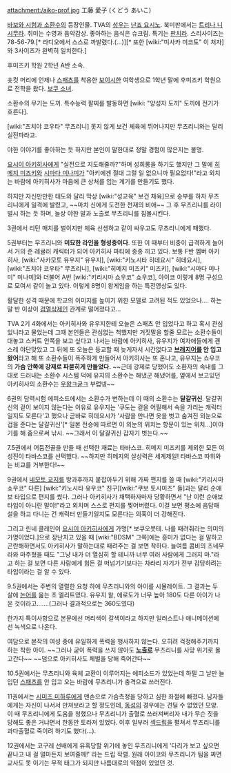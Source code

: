 attachment:/aiko-prof.jpg
工藤 愛子 (くどう あいこ)

[[바보와 시험과 소환수]]의 등장인물. TVA의 [[성우]]는 [[난죠 요시노]]. 북미판에서는 [[트리나 니시무라]].
취미는 수영과 음악감상. 좋아하는 음식은 슈크림. 특기는 [[판치라]]. 스리사이즈는 78-56-79.[* 라디오에서 스스로 까발렸다.(...)][* 또한 [wiki:"미사카 미코토" 이 처자]와 3사이즈가 완벽히 일치한다.]

후미즈키 학원 2학년 A반 소속.

숏컷 머리에 언제나 [[스패츠]]를 착용한 [[보이시]]한 여학생으로 1학년 말에 후미즈키 학원으로 전학을 왔다. [[보쿠 소녀]].

소환수의 무기는 도끼. 특수능력 팔찌를 발동하면 [wiki: "양성자 도끼" 도끼에 전기가 흐른다].

[wiki:"츠치야 코우타" 무츠리니] 못지 않게 보건 체육에 뛰어나지만 무츠리니와는 달리 실전파라고.

야한 이야기를 좋아하는 듯 하지만 본인이 말한대로 정말 경험이 많은지는 불명.

[[요시이 아키히사]]에게 "실전으로 지도해줄까?"하며 성희롱을 하기도 했지만 그 말에 [[히메지 미즈키]]와 [[시마다 미나미]]가 "아키에겐 절대 그럴 일 없으니까 필요없다!"라고 외치는 바람에 아키히사가 마음에 큰 상처를 입는 계기를 만들기도 했다.

하지만 자신만만한 태도와 달리 막상 [wiki:"성교육" 보건 체육]으로 승부를 하자 무츠리니에게 일격에 발렸고, ~~마치 신에게 도전한 천재의 비애~~ 그 후 무츠리니를 라이벌시 하는 듯 하며, 늘상 야한 말과 노출로 무츠리니를 침몰시킨다.

3권에서 리턴 매치를 벌이지만 체육 선생하고 같이 싸우고도 무츠리니에게 패했다. 

5권부터는 무츠리니와 '''미묘한 라인을 형성중이다'''. 또한 이 때부터 비중이 급격하게 늘어서 거의 준 레귤러 캐릭터가 되어 아키히사 파티에 종종 끼고 있다. 보통 F반 멤버 아키히사, [wiki:"사카모토 유우지" 유우지], [wiki:"키노시타 히데요시" 히데요시], [wiki:"츠치야 코우타" 무츠리니], [wiki:"히메지 미즈키" 미즈키], [wiki:"시마다 미나미" 미나미]와 더불어 A반 [wiki:"키리시마 쇼우코" 쇼우코], 아이코 이렇게 8명 구성으로 모여서 같이 놀고 있다. 이렇게 8명이 왕게임을 하는 특전영상도 있다.

활달한 성격 때문에 학교의 이미지를 높이기 위한 모델로 고려된 적도 있었으나.... 하는 말 반 이상이 [[검열삭제]]인 관계로 떨어졌다고...

TVA 2기 4화에서는 아키히사와 유우지한테 오늘은 스패츠 안 입었다고 하고 혹시 관심있니라고 물었는데 그때 본인들은 관심없는 척했지만 거짓말을 할줄 모르는 소환수들이 대놓고 스커트 안쪽을 보고 싶다고 나서는 바람에 아키히사, 유우지가 여자애들에게 괜스레 야단맞았고 그 뒤에 또 오늘은 등교할 때 늦게자서 시간없다고 '''[[브래지어]]를 안 입고 왔어'''라고 해 또 소환수들이 폭주하게 만들어서 아키히사는 또 혼나고, 유우지는 쇼우코의 '''가슴 안쪽에 강제로 파묻히게 만들었다.''' ~~근데 강제로 당했어도 소환자의 속내를 그대로 드러내는 소환수 시스템 덕에 유지의 소환수는 해냈군 해냈어를, 옆에서 보고있던 아키히사의 소환수는 [[우왕ㅋ굳ㅋ]] 부럽넹~~

6권의 담력시험 에피소드에서는 소환수가 변하는데 이 때의 소환수는 '''달걀귀신'''. 달걀귀신의 겉이 보이지 않는다는 이유로 유우지는 '쿠도는 겉을 어필해서 속을 가리는 캐릭터일지도 모른다'고 했으나 곧바로 히데요시가 '사람을 만나면 옷을 벗고 숨겨진 외눈으로 겁을 준다는 달걀귀신'[* 일본 전승에 따르면 이 외눈의 위치는 항문이 있는 위치...]이야기를 해 줌으로써 낚시. ~~그래서 이 달걀귀신 갑자기 벗는다.~~

7.5권에서 어둠전골을 만들 때 선택한 재료는 타바스코. 히메지 미즈키를 제외한 모든 여성진이 타바스코를 선택했다. ~~하지만 히메지의 살상력은 세계제일! 타바스코 따위와는 비교를 거부한다!~~

9권에서 [[네모토 쿄지]]를 방과후까지 붙잡아두기 위해 가짜 편지를 쓸 때 [wiki:"키리시마 쇼우코" 다른] [wiki:"키노시타 유우코" 친구][wiki:"쿠보 토시미츠" 들]과는 달리 순애보 타입으로 편지를 썼다. 그러나 아키히사가 채택하자마자 당황하면서 "난 이런 순애보 타입이 아니란 말야!"라고 외치며 스스로 편지를 찢어버렸다. 이걸 보면 평소에 음담패설을 하고 다니는 건 캐릭터 만들기일지도 모른다는 의혹이 더 강해진다.

그리고 린네 클레인이 [[요시이 아키히사]]에게 가명[* 보쿠오붓테. 나를 때려줘라는 의미의 가명이었다.]으로 장난치고 있을 때 [wiki:"BDSM" 그쪽]에는 흥미가 없다는 걸 말하고 곤란해하면서도 아키히사가 말하는대로 때려주는 걸 보면 착하다. 늘여름 콤비의 츠네무라와 마주쳤을 때도 "그냥 내가 더 열심히 할 테니까 너무 여러 사람에게 그러지 마."라고 하는 걸 보면 다른 사람에게 힘든 걸 떠넘기기보다는 차라리 자기가 전부 감당하려는 타입이라는 걸 알 수 있다.

9.5권에서는 주변의 열렬한 요청 하에 무츠리니와의 아이를 시뮬레이트. 그 결과는 두 살에 [[논어]]를 읊는 초 엘리트였다. 유우지 왈, 에로도가 너무 높아 180도 다른 아이가 나온 것이라고…….(그러나 결과적으로는 360도였다)

한가지 특이사항으로 본문에선 머리색이 갈색이라고 하지만 일러스트나 애니메이션에선 녹색으로 나온다.

여담으로 본작의 여성 중에 유일하게 폭력을 행사하지 않는다. 오히려 걱정해주기까지 하는 착한 아이. ~~그러나 굳이 폭력을 쓰지 않아도 '''[[노출]]로''' 무츠리니를 사망 위기로 몰고간다~~ ~~덤으로 아키히사도 체벌을 당해 죽어간다~~

10.5권에서는 무츠리니와 육체 교환이 이루어지는 에피소드가 있었는데 하필 그 날만 늘 입던 [[스패츠]]를 안 입고 오는 바람에 무츠리니가 충격으로 쓰러진다.

11권에서는 [[시미즈 미하루]]에게 맨손으로 가슴측정을 당하고 심한 좌절에 빠졌다. 남자들에게는 자신이 나서서 만져보라고 할 정도인데, [[동성]]의 경우에는 견딜 수 없었던 모양. 이 때 무츠리니에게 도움을 청했으나 무츠리니가 출혈로 쓰러져버리자 내가 무슨 짓을 당해도 좋은 거냐면서 한동안 토라져 있었다. 이후 일부러 [[섹드립]]을 펼쳐서 무츠리니를 과다출혈로 죽이려 하기도 했다(…). 

12권에서는 코구레 선배에게 유혹당할 위기에 놓인 무츠리니에게 '다리가 보고 싶으면 끝나고 내 걸 얼마든지 보여줄께!' 라는 드립 작렬. 원래 아이코와 무츠리니가 팀을 짜면 교사도 못 이기는 무적 태그가 되지만 나름대로의 약점이 있었던 것.
